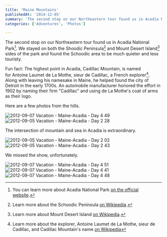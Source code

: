 ```yaml
---
title: 'Maine Mountains'
publishedAt: '2014-12-05'
summary: 'The second stop on our Northeastern tour found us in Acadia National Park[^1]. We stayed on both the Shoodic Peninsula[^2] and Mount Desert Island[^3] sides of the park and found the Schoodic area to...'
categories: ['Adventures', 'Photos']

---
```


The second stop on our Northeastern tour found us in Acadia National Park[^1]. We stayed on both the Shoodic Peninsula[^2] and Mount Desert Island[^3] sides of the park and found the Schoodic area to be much quieter and less touristy.

Fun fact: The highest point in Acadia, Cadillac Mountain, is named for Antoine Laumet de La Mothe, sieur de Cadillac, a French explorer[^4]. Along with leaving his namesake in Maine, he helped found the city of Detroit in the early 1700s. An automobile manufacturer honored the effort in 1902 by naming their firm "Cadillac" and using de La Mothe's coat of arms as their logo.

Here are a few photos from the hills.

<Image src="/images/blog/maine-mountains/dba9e-2012-09-07-vacation-maine-acadia-day-4-49.jpg" alt="2012-09-07 Vacation - Maine-Acadia - Day 4 49" width={800} height={600} />

<Image src="/images/blog/maine-mountains/af0b6-2012-09-05-vacation-maine-acadia-day-2-28.jpg" alt="2012-09-05 Vacation - Maine-Acadia - Day 2 28" width={800} height={600} />

The intersection of mountain and sea in Acadia is extraordinary.

<Image src="/images/blog/maine-mountains/9bd93-2012-09-05-vacation-maine-acadia-day-2-02.jpg" alt="2012-09-05 Vacation - Maine-Acadia - Day 2 02" width={800} height={600} />

<Image src="/images/blog/maine-mountains/ed3d3-2012-09-05-vacation-maine-acadia-day-2-43.jpg" alt="2012-09-05 Vacation - Maine-Acadia - Day 2 43" width={800} height={600} />

We missed the show, unfortunately.

<Image src="/images/blog/maine-mountains/ba0da-2012-09-07-vacation-maine-acadia-day-4-51.jpg" alt="2012-09-07 Vacation - Maine-Acadia - Day 4 51" width={800} height={600} />

<Image src="/images/blog/maine-mountains/44695-2012-09-07-vacation-maine-acadia-day-4-41.jpg" alt="2012-09-07 Vacation - Maine-Acadia - Day 4 41" width={800} height={600} />

<Image src="/images/blog/maine-mountains/8d915-2012-09-07-vacation-maine-acadia-day-4-48.jpg" alt="2012-09-07 Vacation - Maine-Acadia - Day 4 48" width={800} height={600} />

[^1]: You can learn more about Acadia National Park [on the official website](http://www.nps.gov/acad/index.htm).



[^2]: Learn more about the Schoodic Peninsula [on Wikipedia](http://en.wikipedia.org/wiki/Schoodic_Peninsula).



[^3]: Learn more about Mount Desert Island [on Wikipedia](http://en.wikipedia.org/wiki/Mount_Desert_Island).



[^4]: Learn more about the explorer, Antoine Laumet de La Mothe, sieur de Cadillac, and Cadillac Mountain's name [on Wikipedia](http://en.wikipedia.org/wiki/Antoine_Laumet_de_La_Mothe,_sieur_de_Cadillac)
